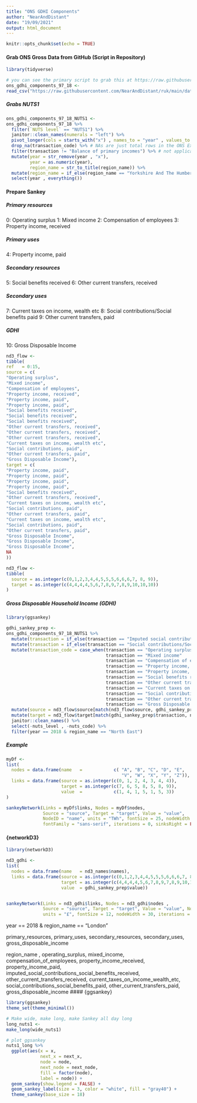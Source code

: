 ```yaml
---
title: "ONS GDHI Components"
author: "NearAndDistant"
date: "19/09/2021"
output: html_document
---
```


```r
knitr::opts_chunk$set(echo = TRUE)
```

#### Grab ONS Gross Data from GitHub (Script in Repository)
```r
library(tidyverse)

# you can see the primary script to grab this at https://raw.githubusercontent.com/NearAndDistant/ruk/main/data_scripts/ons_gross_income_1997_to_2018/
ons_gdhi_components_97_18 <-
read_csv("https://raw.githubusercontent.com/NearAndDistant/ruk/main/data_scripts/ons_gdhi_components/ons_gdhi_components_97_18.csv")

```

##### Grabs NUTS1
```r

ons_gdhi_components_97_18_NUTS1 <-
ons_gdhi_components_97_18 %>%
  filter(`NUTS level` == "NUTS1") %>%
  janitor::clean_names(numerals = "left") %>%
  pivot_longer(cols = starts_with("x") , names_to = "year" , values_to = "value") %>%
  drop_na(transaction_code) %>% # NAs are just total rows in the ONS Excel file
  filter(transaction != "Balance of primary incomes") %>% # not applicable as simple total rows in the ONS Excel file
  mutate(year = str_remove(year , "x"),
         year = as.numeric(year),
         region_name = str_to_title(region_name)) %>%
  mutate(region_name = if_else(region_name == "Yorkshire And The Humber", "Yorkshire", region_name)) %>%
  select(year , everything())

```

#### Prepare Sankey

##### Primary resources
0: Operating surplus
1: Mixed income
2: Compensation of employees
3: Property income, received

##### Primary uses
4: Property income, paid

##### Secondary resources
5: Social benefits received
6: Other current transfers, received

##### Secondary uses
7: Current taxes on income, wealth etc
8: Social contributions/Social benefits paid
9: Other current transfers, paid

##### GDHI
10: Gross Disposable Income

```r

nd3_flow <- 
tibble(
ref   = 0:15,
source = c(
"Operating surplus",                      
"Mixed income",              
"Compensation of employees",                 
"Property income, received",              
"Property income, paid",  
"Property income, paid",
"Social benefits received",
"Social benefits received",
"Social benefits received",
"Other current transfers, received",
"Other current transfers, received",
"Other current transfers, received",
"Current taxes on income, wealth etc",      
"Social contributions, paid",
"Other current transfers, paid",
"Gross Disposable Income"),
target = c(
"Property income, paid",
"Property income, paid",
"Property income, paid",
"Property income, paid",
"Social benefits received",
"Other current transfers, received",
"Current taxes on income, wealth etc",      
"Social contributions, paid",
"Other current transfers, paid",
"Current taxes on income, wealth etc",      
"Social contributions, paid",
"Other current transfers, paid",
"Gross Disposable Income",
"Gross Disposable Income",
"Gross Disposable Income",
NA
))

nd3_flow <-
tibble(
  source = as.integer(c(0,1,2,3,4,4,5,5,5,6,6,6,7, 8, 9)),
  target = as.integer(c(4,4,4,4,5,6,7,8,9,7,8,9,10,10,10))
)

```

##### Gross Disposable Household Income (GDHI)

```r
library(ggsankey)

gdhi_sankey_prep <-
ons_gdhi_components_97_18_NUTS1 %>%
  mutate(transaction = if_else(transaction == "Imputed social contributions/Social benefits received" , "Social benefits received", transaction)) %>%
  mutate(transaction = if_else(transaction == "Social contributions/Social benefits paid" , "Social contributions, paid", transaction)) %>%
  mutate(transaction_code = case_when(transaction == "Operating surplus"                             ~ "Primary Resources",
                                      transaction == "Mixed income"                                  ~ "Primary Resources",
                                      transaction == "Compensation of employees"                     ~ "Primary Resources",
                                      transaction == "Property income, received"                     ~ "Primary Resources",
                                      transaction == "Property income, paid"                         ~ "Primary Uses",
                                      transaction == "Social benefits received"                      ~ "Secondary Resources",
                                      transaction == "Other current transfers, received"             ~ "Secondary Resources",
                                      transaction == "Current taxes on income, wealth etc"           ~ "Secondary Uses",
                                      transaction == "Social contributions, paid"                    ~ "Secondary Uses",
                                      transaction == "Other current transfers, paid"                 ~ "Secondary Uses",
                                      transaction == "Gross Disposable Income"                       ~ "Gross Disposable Income")) %>%
  mutate(source = nd3_flow$source[match(nd3_flow$source, gdhi_sankey_prep$transaction)]) %>%
  mutate(target = nd3_flow$target[match(gdhi_sankey_prep$transaction, nd3_names$names)]) %>%
  janitor::clean_names() %>%
  select(-nuts_level , -nuts_code) %>%
  filter(year == 2018 & region_name == "North East")


```

##### Example
```r

myDf <- 
list(
  nodes = data.frame(name   =            c( "A", "B", "C", "D", "E",
                                            "V", "W", "X", "Y", "Z")),
  links = data.frame(source = as.integer(c(0, 1, 2, 4, 3, 4, 4)),
                     target = as.integer(c(7, 6, 5, 8, 5, 8, 9)),
                     value  =            c(1, 4, 1, 5, 1, 5, 3))
)

sankeyNetwork(Links = myDf$links, Nodes = myDf$nodes, 
              Source = "source", Target = "target", Value = "value", 
              NodeID = "name", units = "TWh", fontSize = 25, nodeWidth = 30, 
              fontFamily = "sans-serif", iterations = 0, sinksRight = FALSE)

```

#### {networkD3}
```r
library(networkD3)

nd3_gdhi <- 
list(
  nodes = data.frame(name   = nd3_names$names),
  links = data.frame(source = as.integer(c(0,1,2,3,4,4,5,5,5,6,6,6,7, 8, 9)),
                     target = as.integer(c(4,4,4,4,5,6,7,8,9,7,8,9,10,10,10)),
                     value  = gdhi_sankey_prep$value))


sankeyNetwork(Links = nd3_gdhi$links, Nodes = nd3_gdhi$nodes ,
              Source = "source", Target = "target", Value = "value", NodeID = "name",
              units = "£", fontSize = 12, nodeWidth = 30, iterations = 0, sinksRight = FALSE)
```

year == 2018 & region_name == "London"

primary_resources, primary_uses, secondary_resources, secondary_uses, gross_disposable_income

region_name , operating_surplus, mixed_income, compensation_of_employees, property_income_received, property_income_paid,
            imputed_social_contributions_social_benefits_received, other_current_transfers_received, current_taxes_on_income_wealth_etc,
            social_contributions_social_benefits_paid, other_current_transfers_paid, gross_disposable_income
#### {ggsankey}
```r
library(ggsankey)
theme_set(theme_minimal())

# Make wide, make long, make Sankey all day long
long_nuts1 <-
make_long(wide_nuts1)

# plot ggsankey
nuts1_long %>%
  ggplot(aes(x = x, 
             next_x = next_x, 
             node = node, 
             next_node = next_node,
             fill = factor(node),
             label = node)) +
  geom_sankey(show.legend = FALSE) +
  geom_sankey_label(size = 3, color = "white", fill = "gray40") +
  theme_sankey(base_size = 18)

```


